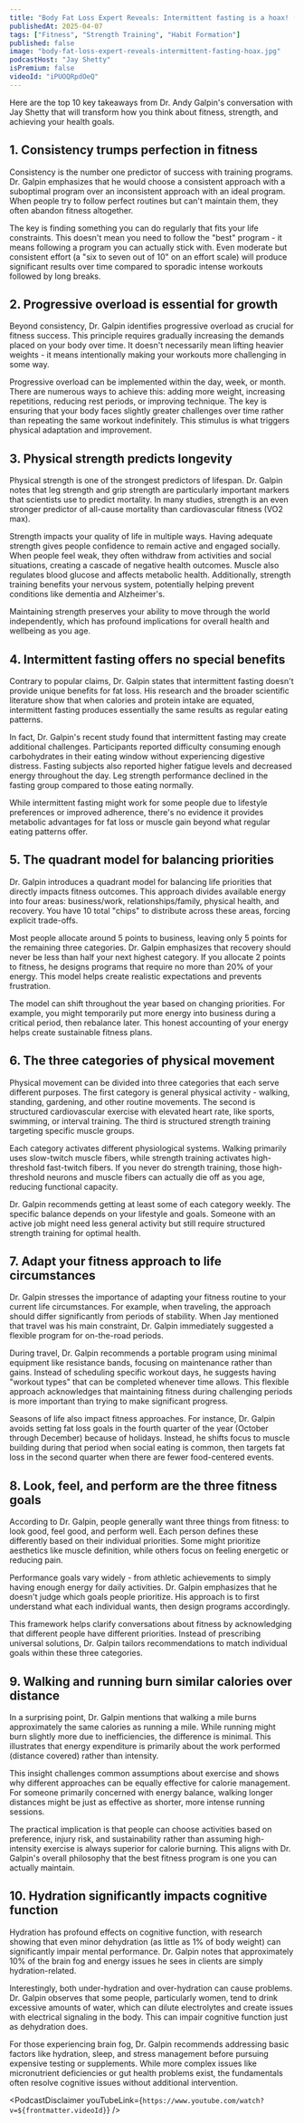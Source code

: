 ```yaml
---
title: "Body Fat Loss Expert Reveals: Intermittent fasting is a hoax! (Do THIS Instead!) ‪@drandygalpin‬"
publishedAt: 2025-04-07
tags: ["Fitness", "Strength Training", "Habit Formation"]
published: false
image: "body-fat-loss-expert-reveals-intermittent-fasting-hoax.jpg"
podcastHost: "Jay Shetty"
isPremium: false
videoId: "iPUOQRpdOeQ"
---
```



<PodcastSummaryPageLayout frontmatter={frontmatter}>

Here are the top 10 key takeaways from Dr. Andy Galpin's conversation with Jay Shetty that will transform how you think about fitness, strength, and achieving your health goals.


## 1. Consistency trumps perfection in fitness
Consistency is the number one predictor of success with training programs. Dr. Galpin emphasizes that he would choose a consistent approach with a suboptimal program over an inconsistent approach with an ideal program. When people try to follow perfect routines but can't maintain them, they often abandon fitness altogether.

The key is finding something you can do regularly that fits your life constraints. This doesn't mean you need to follow the "best" program - it means following a program you can actually stick with. Even moderate but consistent effort (a "six to seven out of 10" on an effort scale) will produce significant results over time compared to sporadic intense workouts followed by long breaks.

## 2. Progressive overload is essential for growth
Beyond consistency, Dr. Galpin identifies progressive overload as crucial for fitness success. This principle requires gradually increasing the demands placed on your body over time. It doesn't necessarily mean lifting heavier weights - it means intentionally making your workouts more challenging in some way.

Progressive overload can be implemented within the day, week, or month. There are numerous ways to achieve this: adding more weight, increasing repetitions, reducing rest periods, or improving technique. The key is ensuring that your body faces slightly greater challenges over time rather than repeating the same workout indefinitely. This stimulus is what triggers physical adaptation and improvement.

## 3. Physical strength predicts longevity
Physical strength is one of the strongest predictors of lifespan. Dr. Galpin notes that leg strength and grip strength are particularly important markers that scientists use to predict mortality. In many studies, strength is an even stronger predictor of all-cause mortality than cardiovascular fitness (VO2 max).

Strength impacts your quality of life in multiple ways. Having adequate strength gives people confidence to remain active and engaged socially. When people feel weak, they often withdraw from activities and social situations, creating a cascade of negative health outcomes. Muscle also regulates blood glucose and affects metabolic health. Additionally, strength training benefits your nervous system, potentially helping prevent conditions like dementia and Alzheimer's.

Maintaining strength preserves your ability to move through the world independently, which has profound implications for overall health and wellbeing as you age.

## 4. Intermittent fasting offers no special benefits
Contrary to popular claims, Dr. Galpin states that intermittent fasting doesn't provide unique benefits for fat loss. His research and the broader scientific literature show that when calories and protein intake are equated, intermittent fasting produces essentially the same results as regular eating patterns.

In fact, Dr. Galpin's recent study found that intermittent fasting may create additional challenges. Participants reported difficulty consuming enough carbohydrates in their eating window without experiencing digestive distress. Fasting subjects also reported higher fatigue levels and decreased energy throughout the day. Leg strength performance declined in the fasting group compared to those eating normally.

While intermittent fasting might work for some people due to lifestyle preferences or improved adherence, there's no evidence it provides metabolic advantages for fat loss or muscle gain beyond what regular eating patterns offer.

## 5. The quadrant model for balancing priorities
Dr. Galpin introduces a quadrant model for balancing life priorities that directly impacts fitness outcomes. This approach divides available energy into four areas: business/work, relationships/family, physical health, and recovery. You have 10 total "chips" to distribute across these areas, forcing explicit trade-offs.

Most people allocate around 5 points to business, leaving only 5 points for the remaining three categories. Dr. Galpin emphasizes that recovery should never be less than half your next highest category. If you allocate 2 points to fitness, he designs programs that require no more than 20% of your energy. This model helps create realistic expectations and prevents frustration.

The model can shift throughout the year based on changing priorities. For example, you might temporarily put more energy into business during a critical period, then rebalance later. This honest accounting of your energy helps create sustainable fitness plans.

## 6. The three categories of physical movement
Physical movement can be divided into three categories that each serve different purposes. The first category is general physical activity - walking, standing, gardening, and other routine movements. The second is structured cardiovascular exercise with elevated heart rate, like sports, swimming, or interval training. The third is structured strength training targeting specific muscle groups.

Each category activates different physiological systems. Walking primarily uses slow-twitch muscle fibers, while strength training activates high-threshold fast-twitch fibers. If you never do strength training, those high-threshold neurons and muscle fibers can actually die off as you age, reducing functional capacity.

Dr. Galpin recommends getting at least some of each category weekly. The specific balance depends on your lifestyle and goals. Someone with an active job might need less general activity but still require structured strength training for optimal health.

## 7. Adapt your fitness approach to life circumstances
Dr. Galpin stresses the importance of adapting your fitness routine to your current life circumstances. For example, when traveling, the approach should differ significantly from periods of stability. When Jay mentioned that travel was his main constraint, Dr. Galpin immediately suggested a flexible program for on-the-road periods.

During travel, Dr. Galpin recommends a portable program using minimal equipment like resistance bands, focusing on maintenance rather than gains. Instead of scheduling specific workout days, he suggests having "workout types" that can be completed whenever time allows. This flexible approach acknowledges that maintaining fitness during challenging periods is more important than trying to make significant progress.

Seasons of life also impact fitness approaches. For instance, Dr. Galpin avoids setting fat loss goals in the fourth quarter of the year (October through December) because of holidays. Instead, he shifts focus to muscle building during that period when social eating is common, then targets fat loss in the second quarter when there are fewer food-centered events.

## 8. Look, feel, and perform are the three fitness goals
According to Dr. Galpin, people generally want three things from fitness: to look good, feel good, and perform well. Each person defines these differently based on their individual priorities. Some might prioritize aesthetics like muscle definition, while others focus on feeling energetic or reducing pain.

Performance goals vary widely - from athletic achievements to simply having enough energy for daily activities. Dr. Galpin emphasizes that he doesn't judge which goals people prioritize. His approach is to first understand what each individual wants, then design programs accordingly.

This framework helps clarify conversations about fitness by acknowledging that different people have different priorities. Instead of prescribing universal solutions, Dr. Galpin tailors recommendations to match individual goals within these three categories.

## 9. Walking and running burn similar calories over distance
In a surprising point, Dr. Galpin mentions that walking a mile burns approximately the same calories as running a mile. While running might burn slightly more due to inefficiencies, the difference is minimal. This illustrates that energy expenditure is primarily about the work performed (distance covered) rather than intensity.

This insight challenges common assumptions about exercise and shows why different approaches can be equally effective for calorie management. For someone primarily concerned with energy balance, walking longer distances might be just as effective as shorter, more intense running sessions.

The practical implication is that people can choose activities based on preference, injury risk, and sustainability rather than assuming high-intensity exercise is always superior for calorie burning. This aligns with Dr. Galpin's overall philosophy that the best fitness program is one you can actually maintain.

## 10. Hydration significantly impacts cognitive function
Hydration has profound effects on cognitive function, with research showing that even minor dehydration (as little as 1% of body weight) can significantly impair mental performance. Dr. Galpin notes that approximately 10% of the brain fog and energy issues he sees in clients are simply hydration-related.

Interestingly, both under-hydration and over-hydration can cause problems. Dr. Galpin observes that some people, particularly women, tend to drink excessive amounts of water, which can dilute electrolytes and create issues with electrical signaling in the body. This can impair cognitive function just as dehydration does.

For those experiencing brain fog, Dr. Galpin recommends addressing basic factors like hydration, sleep, and stress management before pursuing expensive testing or supplements. While more complex issues like micronutrient deficiencies or gut health problems exist, the fundamentals often resolve cognitive issues without additional intervention.


<PodcastDisclaimer youTubeLink={`https://www.youtube.com/watch?v=${frontmatter.videoId}`} />

</PodcastSummaryPageLayout>

